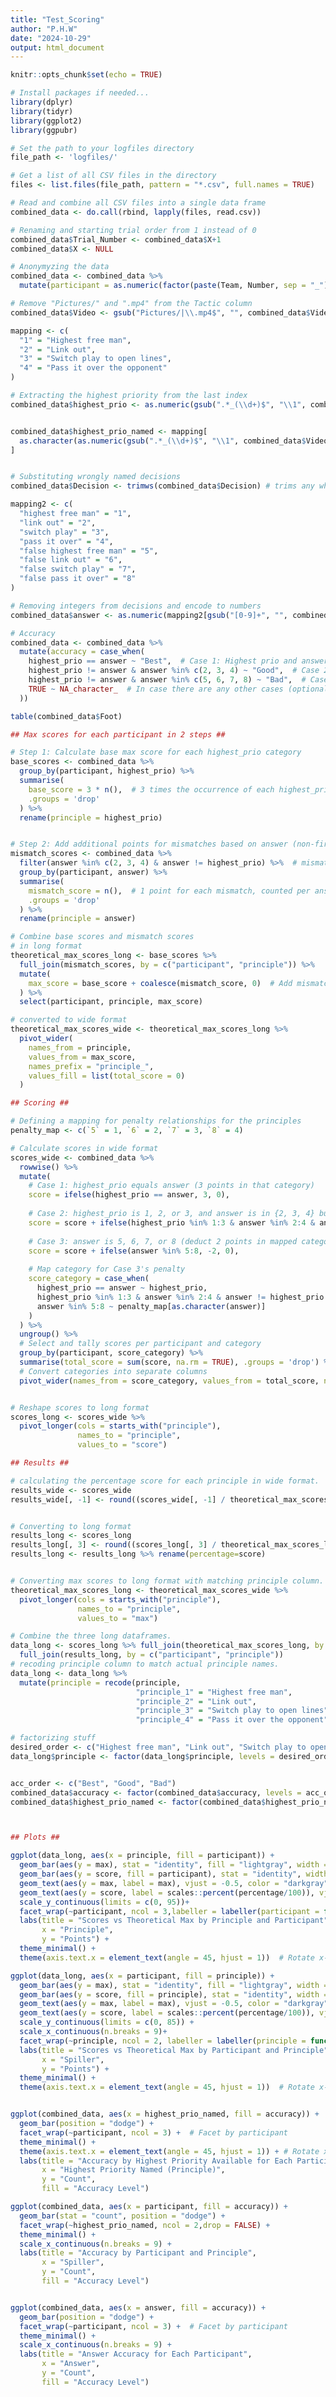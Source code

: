 ```yaml
---
title: "Test_Scoring"
author: "P.H.W"
date: "2024-10-29"
output: html_document
---
```


```r
knitr::opts_chunk$set(echo = TRUE)

# Install packages if needed...
library(dplyr)
library(tidyr)
library(ggplot2)
library(ggpubr)

```



```r

# Set the path to your logfiles directory
file_path <- 'logfiles/'

# Get a list of all CSV files in the directory
files <- list.files(file_path, pattern = "*.csv", full.names = TRUE)

# Read and combine all CSV files into a single data frame
combined_data <- do.call(rbind, lapply(files, read.csv))

```


```r

# Renaming and starting trial order from 1 instead of 0
combined_data$Trial_Number <- combined_data$X+1
combined_data$X <- NULL

# Anonymyzing the data 
combined_data <- combined_data %>%
  mutate(participant = as.numeric(factor(paste(Team, Number, sep = "_")))) 

# Remove "Pictures/" and ".mp4" from the Tactic column
combined_data$Video <- gsub("Pictures/|\\.mp4$", "", combined_data$Video)

mapping <- c(
  "1" = "Highest free man",
  "2" = "Link out",
  "3" = "Switch play to open lines",
  "4" = "Pass it over the opponent"
)

# Extracting the highest priority from the last index
combined_data$highest_prio <- as.numeric(gsub(".*_(\\d+)$", "\\1", combined_data$Video))


combined_data$highest_prio_named <- mapping[
  as.character(as.numeric(gsub(".*_(\\d+)$", "\\1", combined_data$Video)))
]


# Substituting wrongly named decisions
combined_data$Decision <- trimws(combined_data$Decision) # trims any white space before and after the characters

mapping2 <- c(
  "highest free man" = "1",
  "link out" = "2",
  "switch play" = "3",
  "pass it over" = "4",
  "false highest free man" = "5",
  "false link out" = "6",
  "false switch play" = "7",
  "false pass it over" = "8"
)

# Removing integers from decisions and encode to numbers
combined_data$answer <- as.numeric(mapping2[gsub("[0-9]+", "", combined_data$Decision)])

# Accuracy
combined_data <- combined_data %>%
  mutate(accuracy = case_when(
    highest_prio == answer ~ "Best",  # Case 1: Highest prio and answer are equal
    highest_prio != answer & answer %in% c(2, 3, 4) ~ "Good",  # Case 2: Highest prio and answer are different, and answer is 2, 3, or 4
    highest_prio != answer & answer %in% c(5, 6, 7, 8) ~ "Bad",  # Case 3: Highest prio and answer are different, and answer is 5, 6, 7, or 8
    TRUE ~ NA_character_  # In case there are any other cases (optional, can be adjusted based on your data)
  ))

table(combined_data$Foot)

```




```r
## Max scores for each participant in 2 steps ## 

# Step 1: Calculate base max score for each highest_prio category
base_scores <- combined_data %>%
  group_by(participant, highest_prio) %>%
  summarise(
    base_score = 3 * n(),  # 3 times the occurrence of each highest_prio
    .groups = 'drop'
  ) %>%
  rename(principle = highest_prio)


# Step 2: Add additional points for mismatches based on answer (non-first priority answers that's still considered 'good')
mismatch_scores <- combined_data %>%
  filter(answer %in% c(2, 3, 4) & answer != highest_prio) %>%  # mismatches where answer is 2, 3, or 4
  group_by(participant, answer) %>%
  summarise(
    mismatch_score = n(),  # 1 point for each mismatch, counted per answer category
    .groups = 'drop'
  ) %>%
  rename(principle = answer)

# Combine base scores and mismatch scores 
# in long format
theoretical_max_scores_long <- base_scores %>%
  full_join(mismatch_scores, by = c("participant", "principle")) %>%
  mutate(
    max_score = base_score + coalesce(mismatch_score, 0)  # Add mismatch_score to base_score, replace NA with 0
  ) %>%
  select(participant, principle, max_score)

# converted to wide format
theoretical_max_scores_wide <- theoretical_max_scores_long %>% 
  pivot_wider(
    names_from = principle,
    values_from = max_score,
    names_prefix = "principle_",
    values_fill = list(total_score = 0)
  )

```



```r

## Scoring ##

# Defining a mapping for penalty relationships for the principles
penalty_map <- c(`5` = 1, `6` = 2, `7` = 3, `8` = 4)

# Calculate scores in wide format
scores_wide <- combined_data %>%
  rowwise() %>%
  mutate(
    # Case 1: highest_prio equals answer (3 points in that category)
    score = ifelse(highest_prio == answer, 3, 0),
    
    # Case 2: highest_prio is 1, 2, or 3, and answer is in {2, 3, 4} but not equal to highest_prio (1 point in answer's category)
    score = score + ifelse(highest_prio %in% 1:3 & answer %in% 2:4 & answer != highest_prio, 1, 0),
    
    # Case 3: answer is 5, 6, 7, or 8 (deduct 2 points in mapped category)
    score = score + ifelse(answer %in% 5:8, -2, 0),
    
    # Map category for Case 3's penalty
    score_category = case_when(
      highest_prio == answer ~ highest_prio,
      highest_prio %in% 1:3 & answer %in% 2:4 & answer != highest_prio ~ answer,
      answer %in% 5:8 ~ penalty_map[as.character(answer)]
    )
  ) %>%
  ungroup() %>%
  # Select and tally scores per participant and category
  group_by(participant, score_category) %>%
  summarise(total_score = sum(score, na.rm = TRUE), .groups = 'drop') %>%
  # Convert categories into separate columns
  pivot_wider(names_from = score_category, values_from = total_score, names_prefix = "principle_", values_fill = list(total_score = 0))


# Reshape scores to long format
scores_long <- scores_wide %>%
  pivot_longer(cols = starts_with("principle"),
               names_to = "principle",
               values_to = "score") 


```


```r

## Results ##

# calculating the percentage score for each principle in wide format.
results_wide <- scores_wide
results_wide[, -1] <- round((scores_wide[, -1] / theoretical_max_scores_wide[, -1])*100,2)


# Converting to long format
results_long <- scores_long
results_long[, 3] <- round((scores_long[, 3] / theoretical_max_scores_long[, 3])*100,2)
results_long <- results_long %>% rename(percentage=score)


# Converting max scores to long format with matching principle column.
theoretical_max_scores_long <- theoretical_max_scores_wide %>%
  pivot_longer(cols = starts_with("principle"),
               names_to = "principle",
               values_to = "max") 

# Combine the three long dataframes.
data_long <- scores_long %>% full_join(theoretical_max_scores_long, by = c("participant", "principle")) %>% 
  full_join(results_long, by = c("participant", "principle"))
# recoding principle column to match actual principle names.
data_long <- data_long %>%
  mutate(principle = recode(principle,
                            "principle_1" = "Highest free man",
                            "principle_2" = "Link out",
                            "principle_3" = "Switch play to open lines",
                            "principle_4" = "Pass it over the opponent"))

# factorizing stuff
desired_order <- c("Highest free man", "Link out", "Switch play to open lines", "Pass it over the opponent")
data_long$principle <- factor(data_long$principle, levels = desired_order)


acc_order <- c("Best", "Good", "Bad")
combined_data$accuracy <- factor(combined_data$accuracy, levels = acc_order)
combined_data$highest_prio_named <- factor(combined_data$highest_prio_named, levels = desired_order)




```


```r

## Plots ##

ggplot(data_long, aes(x = principle, fill = participant)) +
  geom_bar(aes(y = max), stat = "identity", fill = "lightgray", width = 0.7) +  # Background bar for theoretical max
  geom_bar(aes(y = score, fill = participant), stat = "identity", width = 0.7, alpha = 0.6, show.legend = FALSE) + # Overlay bar for actual score
  geom_text(aes(y = max, label = max), vjust = -0.5, color = "darkgray", size = 3) +  # Text for max values above background bars
  geom_text(aes(y = score, label = scales::percent(percentage/100)), vjust = -0.5, color = "black", size = 2.5) +
  scale_y_continuous(limits = c(0, 95))+
  facet_wrap(~participant, ncol = 3,labeller = labeller(participant = function(x) paste("Spiller", x))) +
  labs(title = "Scores vs Theoretical Max by Principle and Participant",
       x = "Principle",
       y = "Points") +
  theme_minimal() +
  theme(axis.text.x = element_text(angle = 45, hjust = 1))  # Rotate x-axis labels by 45 degrees

ggplot(data_long, aes(x = participant, fill = principle)) +
  geom_bar(aes(y = max), stat = "identity", fill = "lightgray", width = 0.7) +  # Background bar for theoretical max
  geom_bar(aes(y = score, fill = principle), stat = "identity", width = 0.7, alpha = 0.6, show.legend = FALSE) +  # Overlay bar for actual score
  geom_text(aes(y = max, label = max), vjust = -0.5, color = "darkgray", size = 3) +  # Text for max values above background bars
  geom_text(aes(y = score, label = scales::percent(percentage/100)), vjust = -0.5, color = "black", size = 2.5) +
  scale_y_continuous(limits = c(0, 85)) +
  scale_x_continuous(n.breaks = 9)+
  facet_wrap(~principle, ncol = 2, labeller = labeller(principle = function(x) paste("", x))) +
  labs(title = "Scores vs Theoretical Max by Participant and Principle",
       x = "Spiller",
       y = "Points") +
  theme_minimal() +
  theme(axis.text.x = element_text(angle = 45, hjust = 1))  # Rotate x-axis labels by 45 degrees


ggplot(combined_data, aes(x = highest_prio_named, fill = accuracy)) +
  geom_bar(position = "dodge") +  
  facet_wrap(~participant, ncol = 3) +  # Facet by participant
  theme_minimal() +
  theme(axis.text.x = element_text(angle = 45, hjust = 1)) + # Rotate x-axis labels by 45 degrees 
  labs(title = "Accuracy by Highest Priority Available for Each Participant",
       x = "Highest Priority Named (Principle)",
       y = "Count",
       fill = "Accuracy Level") 

ggplot(combined_data, aes(x = participant, fill = accuracy)) +
  geom_bar(stat = "count", position = "dodge") +
  facet_wrap(~highest_prio_named, ncol = 2,drop = FALSE) + 
  theme_minimal() +
  scale_x_continuous(n.breaks = 9) +
  labs(title = "Accuracy by Participant and Principle",
       x = "Spiller",
       y = "Count",
       fill = "Accuracy Level")


ggplot(combined_data, aes(x = answer, fill = accuracy)) +
  geom_bar(position = "dodge") +  
  facet_wrap(~participant, ncol = 3) +  # Facet by participant
  theme_minimal() +
  scale_x_continuous(n.breaks = 9) +
  labs(title = "Answer Accuracy for Each Participant",
       x = "Answer",
       y = "Count",
       fill = "Accuracy Level")



```

